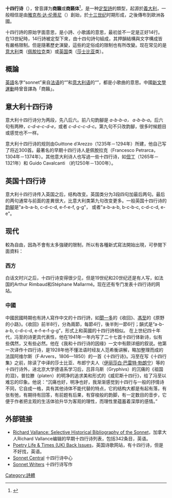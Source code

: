 {{expand language|1=en|time=2019-03-03T13:31:08+00:00}}
'''十四行诗'''（{{lang-en|Sonnet}}），曾音譯为'''商籟'''或'''商籁体'''<ref>{{Cite book|edition=第一版|url=https://www.worldcat.org/oclc/192078790|publisher=上海人民出版社|date=|location=上海|isbn=978-7-208-07327-2|oclc=192078790|first=锡彭|last=杨|title=汉语外来词研究|year=2007|pages=63|chapter=第三章 音译与音译词}}</ref>，是一种[[定型詩|定型詩]]的類型，起源於[[義大利|義大利]]，一般相信是由[[雅克布·达·伦蒂尼|雅克布·达·伦蒂尼]]（{{lang|it|Jacopo da Lentini}}）創始，於[[十三世纪|十三世纪]]时期形成，之後傳布到歐洲各國。

十四行詩的原始字面意思，是小詩、小歌謠的意思，最初並不一定是正好14行。在13世紀時，14行詩被定型下來，由十四句詩句組成，其押韻結構與文字構成皆有嚴格限制。但是隨著歷史演變，這些約定俗成的限制也有所改變。现在常见的是[[意大利|意大利]]类（[[佩脫拉克|佩脫拉克]]类）或[[英国|英国]]类（[[莎士比亚|莎士比亚]]类）。

==概論==
[[英语|英語]]名字“sonnet”来自[[法语|法语]]的“{{lang|fr|sonet}}”和[[意大利语|意大利语]]的“{{lang|it|sonetto}}”，都是小歌曲的意思。中國[[新文學運動|新文學運動]]時曾音譯為「商籟」。

== 意大利十四行诗 ==
意大利十四行诗分为两段，先八后六。前八句韵腳是 ''a-b-b-a， a-b-b-a''。后六句有两种，''c-d-e-c-d-e''，或者 ''c-d-c-c-d-c''。第九句不只改韵腳，很多时候题目或感觉也不一样。

意大利十四行诗的规则由Guittone d'Arezzo（1235年－1294年）所建，他自己写了将近300首。最著名的早期十四行诗人是佩脫拉克（Francesco Petrarca，1304年－1374年）。其他意大利诗人也写過一些十四行诗，如[[但丁|但丁]]（1265年－1321年）和 Guido Cavalcanti （約1250年－1300年）。

== 英国十四行诗 ==
{{see also|莎士比亚十四行诗}}

意大利十四行诗传入英国之后，结构改变。英国类分为3段四句加最后两句。最后的两句通常与前面的差異很大，比意大利类第九句改变更多。一般英国十四行诗的[[韵腳|韵腳]]是"a-b-a-b, c-d-c-d, e-f-e-f, g-g"， 或者"a-b-a-b, b-c-b-c, c-d-c-d, e-e"。

== 现代==
較為自由，因為不會有太多強硬的限制，所以有各種新式寫法開始出現，可參閱下面資料：
===西方===
白话文时兴之后，十四行诗变得很少见，但是19世纪和20世纪还是有人写，如法国的Arthur Rimbaud和Stéphane Mallarmé。现在还有专门发表十四行诗的网站。

===中國===
中國民國時期也有詩人寫作中文的十四行詩，如[[聞一多|聞一多]]的《收回》、[[馮至|馮至]]的《原野的小路》。《收回》前半8行，分為兩節，每節4行，後半則一節6行；韻式是“a-b-a-b, c-d-c-d, e-f-e-f-g-g”，形式上和英國的十四行詩相似。
在上世纪四十年代，冯至的诗更具代表性，他在1941年一年内写了二十七首十四行体新诗，似有些偶然，又有些必然。他在《我和十四行诗的因缘》一文中有颇详细的叙说。他第一次译作十四行诗，是1928年他不懂法语时经友人范希衡讲解，略加整理而成的法国阿维尔斯（F·Arvers，1806—1850）的一首《十四行诗》。冯至在写《十四行集》之前，除读了中译的莎士比亚、布郎宁夫人（[[伊丽莎白·巴雷特·勃朗宁|伊丽莎白·巴雷特·勃朗宁]]）等的十四行诗外，进北京大学德语系学习后，吕菲乌斯（Gryphivs）的沉痛的《祖国的泪》，普拉滕（platen）的明净的追求美和形式的《威尼斯十四行》，给了冯至以难忘的印象。他说：“沉痛也好，明净也好，我渐渐感觉到十四行与一般的抒情诗不同，它自成一格，具有其他诗体不能代替的特点，它的结构大都是有起有落，有张有弛，有期待有回答，有前题有后果，有穿梭般的韵脚，有一定数目的音步，它便于作者把主观的生活体验升华为客观的理性，而理性里蕴蓄着深厚的感情。”

== 外部链接 ==
* [http://www.poetrylifeandtimes.com/valrevw24.html Richard Vallance: Selective Historical Bibliography of the Sonnet]{{Wayback|url=http://www.poetrylifeandtimes.com/valrevw24.html |date=20080422020644 }}，加拿大人Richard Vallance编辑的早期十四行诗列表，包括342条目，英语。
* [http://www.poetrylifeandtimes.com/bkissues.html Poetry Life & Times (UK) Back Issues]{{Wayback|url=http://www.poetrylifeandtimes.com/bkissues.html |date=20040603210240 }}，英国诗歌网站，有十四行诗，但是不好找，英语。
* [http://www.sonnets.org/ Sonnet Central]{{Wayback|url=http://www.sonnets.org/ |date=20060722000342 }} 十四行诗中心
* [http://www.sonnetwriters.com/ Sonnet Writers]{{Wayback|url=http://www.sonnetwriters.com/ |date=20060722003650 }} 十四行诗写作

[[Category:詩體|Category:詩體]]